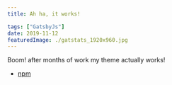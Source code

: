 ```yaml
---
title: Ah ha, it works!

tags: ["GatsbyJs"]
date: 2019-11-12
featuredImage: ./gatstats_1920x960.jpg
---
```


Boom! after months of work my theme actually works!

- [npm](https://www.npmjs.com/package/@pauliescanlon/gatsby-theme-gatstats)
